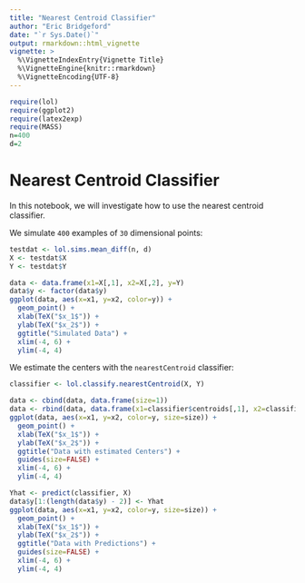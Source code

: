 ```yaml
---
title: "Nearest Centroid Classifier"
author: "Eric Bridgeford"
date: "`r Sys.Date()`"
output: rmarkdown::html_vignette
vignette: >
  %\VignetteIndexEntry{Vignette Title}
  %\VignetteEngine{knitr::rmarkdown}
  %\VignetteEncoding{UTF-8}
---
```


```r
require(lol)
require(ggplot2)
require(latex2exp)
require(MASS)
n=400
d=2
```

# Nearest Centroid Classifier

In this notebook, we will investigate how to use the nearest centroid classifier.

We simulate `400` examples of `30` dimensional points:

```r
testdat <- lol.sims.mean_diff(n, d)
X <- testdat$X
Y <- testdat$Y

data <- data.frame(x1=X[,1], x2=X[,2], y=Y)
data$y <- factor(data$y)
ggplot(data, aes(x=x1, y=x2, color=y)) +
  geom_point() +
  xlab(TeX("$x_1$")) +
  ylab(TeX("$x_2$")) +
  ggtitle("Simulated Data") +
  xlim(-4, 6) +
  ylim(-4, 4)
```

We estimate the centers with the `nearestCentroid` classifier:

```r
classifier <- lol.classify.nearestCentroid(X, Y)

data <- cbind(data, data.frame(size=1))
data <- rbind(data, data.frame(x1=classifier$centroids[,1], x2=classifier$centroids[,2], y="center", size=5))
ggplot(data, aes(x=x1, y=x2, color=y, size=size)) +
  geom_point() +
  xlab(TeX("$x_1$")) +
  ylab(TeX("$x_2$")) +
  ggtitle("Data with estimated Centers") +
  guides(size=FALSE) +
  xlim(-4, 6) +
  ylim(-4, 4)
```

```r
Yhat <- predict(classifier, X)
data$y[1:(length(data$y) - 2)] <- Yhat
ggplot(data, aes(x=x1, y=x2, color=y, size=size)) +
  geom_point() +
  xlab(TeX("$x_1$")) +
  ylab(TeX("$x_2$")) +
  ggtitle("Data with Predictions") +
  guides(size=FALSE) +
  xlim(-4, 6) +
  ylim(-4, 4)
```

